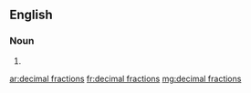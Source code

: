 ==English==

===Noun===
{{head|en|noun plural form}}

# {{plural of|decimal fraction|lang=en}}

[[ar:decimal fractions]]
[[fr:decimal fractions]]
[[mg:decimal fractions]]